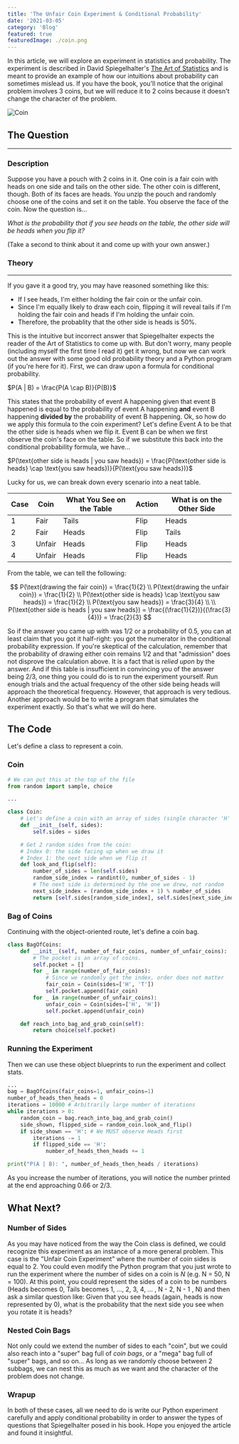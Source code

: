 ```yaml
---
title: 'The Unfair Coin Experiment & Conditional Probability'
date: '2021-03-05'
category: 'Blog'
featured: true
featuredImage: ./coin.png
---
```


In this article, we will explore an experiment in statistics and probability. The experiment is described in David Spiegelhalter's [The Art of Statistics](https://www.amazon.com/Art-Statistics-How-Learn-Data/dp/1541618513) and is meant to provide an example of how our intuitions about probability can sometimes mislead us.
If you have the book, you'll notice that the original problem involves 3 coins, but we will reduce it to 2 coins because it doesn't change the character of the problem.

![Coin](./coin.png)

## The Question

---

### Description

Suppose you have a pouch with 2 coins in it. One coin is a fair coin with heads on one side and tails on the other side. The other coin is different, though. Both of its faces are heads.
You unzip the pouch and randomly choose one of the coins and set it on the table. You observe the face of the coin. Now the question is...

<i>
  What is the probability that if you see heads on the table, the other side
  will be heads when you flip it?
</i>

(Take a second to think about it and come up with your own answer.)

### Theory

---

If you gave it a good try, you may have reasoned something like this:

- If I see heads, I'm either holding the fair coin or the unfair coin.
- Since I'm equally likely to draw each coin, flipping it will reveal tails if I'm holding the fair coin and heads if I'm holding the unfair coin.
- Therefore, the probablity that the other side is heads is 50%.

This is the intuitive but incorrect answer that Spiegelhalter expects the reader of the Art of Statistics to come up with. But don't worry, many people (including myself the first time I read it) get it wrong, but now we can work out the answer with some good old probability theory and a Python program (if you're here for it).
First, we can draw upon a formula for conditional probability.

$P(A | B) = \frac{P(A \cap B)}{P(B)}$

This states that the probability of event A happening given that event B happened is equal to the probability of event A happening **and** event B happening **divided by** the probability of event B happening.
Ok, so how do we apply this formula to the coin experiment? Let's define Event A to be that the other side is heads when we flip it. Event B can be when we first observe the coin's face on the table. So if we substitute this back into the conditional probability formula, we have...

$P(\text{other side is heads | you saw heads}) = \frac{P(\text{other side is heads} \cap \text{you saw heads})}{P(\text{you saw heads})}$

Lucky for us, we can break down every scenario into a neat table.

| Case | Coin   | What You See on the Table | Action | What is on the Other Side |
| ---- | ------ | ------------------------- | ------ | ------------------------- |
| 1    | Fair   | Tails                     | Flip   | Heads                     |
| 2    | Fair   | Heads                     | Flip   | Tails                     |
| 3    | Unfair | Heads                     | Flip   | Heads                     |
| 4    | Unfair | Heads                     | Flip   | Heads                     |

From the table, we can tell the following:

$$
P(\text{drawing the fair coin}) = \frac{1}{2} \\
P(\text{drawing the unfair coin}) = \frac{1}{2} \\
P(\text{other side is heads} \cap \text{you saw heads}) = \frac{1}{2} \\
P(\text{you saw heads}) = \frac{3}{4} \\
\\
P(\text{other side is heads | you saw heads}) = \frac{(\frac{1}{2})}{(\frac{3}{4})} = \frac{2}{3}
$$

So if the answer you came up with was 1/2 or a probability of 0.5, you can at least claim that you got it half-right: you got the numerator in the conditional probability expression. If you're skeptical of the calculation, remember that the probability of drawing either coin remains 1/2 and that "admission" does not disprove the calculation above. It is a fact that is <i>relied upon</i> by the answer. And if this table is insufficient in convincing you of the answer being 2/3, one thing you could do is to run the experiment yourself. Run enough trials and the actual frequency of the other side being heads will approach the theoretical frequency. However, that approach is very tedious. Another approach would be to write a program that simulates the experiment exactly. So that's what we will do here.

## The Code

Let's define a class to represent a coin.

### Coin

```python
# We can put this at the top of the file
from random import sample, choice

...

class Coin:
    # Let's define a coin with an array of sides (single character 'H' or 'T')
    def __init__(self, sides):
        self.sides = sides

    # Get 2 random sides from the coin:
    # Index 0: the side facing up when we draw it
    # Index 1: the next side when we flip it
    def look_and_flip(self):
        number_of_sides = len(self.sides)
        random_side_index = randint(0, number_of_sides - 1)
        # The next side is determined by the one we drew, not random
        next_side_index = (random_side_index + 1) % number_of_sides
        return [self.sides[random_side_index], self.sides[next_side_index]]

```

### Bag of Coins

Continuing with the object-oriented route, let's define a coin bag.

```python
class BagOfCoins:
    def __init__(self, number_of_fair_coins, number_of_unfair_coins):
        # The pocket is an array of coins.
        self.pocket = []
        for _ in range(number_of_fair_coins):
            # Since we randomly get the index, order does not matter
            fair_coin = Coin(sides=['H', 'T'])
            self.pocket.append(fair_coin)
        for _ in range(number_of_unfair_coins):
            unfair_coin = Coin(sides=['H', 'H'])
            self.pocket.append(unfair_coin)

    def reach_into_bag_and_grab_coin(self):
        return choice(self.pocket)
```

### Running the Experiment

Then we can use these object blueprints to run the experiment and collect stats.

```python
...
bag = BagOfCoins(fair_coins=1, unfair_coins=1)
number_of_heads_then_heads = 0
iterations = 10000 # Arbitrarily large number of iterations
while iterations > 0:
    random_coin = bag.reach_into_bag_and_grab_coin()
    side_shown, flipped_side = random_coin.look_and_flip()
    if side_shown == 'H': # We MUST observe Heads first
        iterations -= 1
        if flipped_side == 'H':
            number_of_heads_then_heads += 1

print("P(A | B): ", number_of_heads_then_heads / iterations)
```

As you increase the number of iterations, you will notice the number printed at the end approaching 0.66 or 2/3.

## What Next?

### Number of Sides

As you may have noticed from the way the Coin class is defined, we could recognize this experiment as an instance of a more general problem. This case is the "Unfair Coin Experiment" where the number of coin sides is equal to 2. You could even modify the Python program that you just wrote to run the experiment where the number of sides on a coin is <i>N</i> (e.g. N = 50, N = 100). At this point, you could represent the sides of a coin to be numbers (Heads becomes 0, Tails becomes 1, ..., 2, 3, 4, ... , N - 2, N - 1 , N) and then ask a similar question like: Given that you see heads (again, heads is now represented by 0), what is the probability that the next side you see when you rotate it is heads?

### Nested Coin Bags

Not only could we extend the number of sides to each "coin", but we could also reach into a "super" bag full of <i>coin bags</i>, or a "mega" bag full of "super" bags, and so on...
As long as we randomly choose between 2 subbags, we can nest this as much as we want and the character of the problem does not change.

### Wrapup

In both of these cases, all we need to do is write our Python experiment carefully and apply conditional probability in order to answer the types of questions that Spiegelhalter posed in his book. Hope you enjoyed the article and found it insightful.
